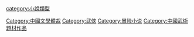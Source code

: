 {{Catnav|頁面分類|各種主題的頁面分類|類型|小說類型}}
{{Catnav|頁面分類|人文學科|文学|各國文學|中国文学}}
{{Catnav|頁面分類|武术|中国武术}}

{{catmore}}
[[category:小說類型|category:小說類型]]
[[Category:中國文學體裁|Category:中國文學體裁]]
[[Category:武侠|Category:武侠]]
[[Category:冒险小说|Category:冒险小说]]
[[Category:中國武術題材作品|Category:中國武術題材作品]]